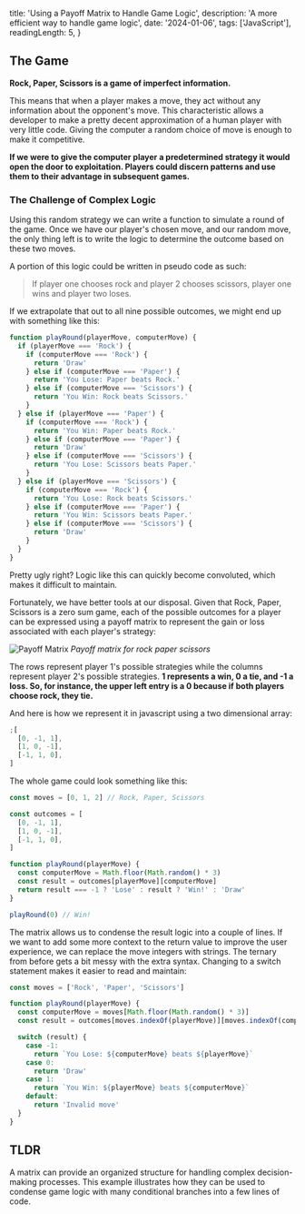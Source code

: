   title: 'Using a Payoff Matrix to Handle Game Logic',
  description: 'A more efficient way to handle game logic',
  date: '2024-01-06',
  tags: ['JavaScript'],
  readingLength: 5,
}

## The Game

**Rock, Paper, Scissors is a game of imperfect information.**

This means that when a player makes a move, they act without any information about the opponent's move. This characteristic allows a developer to make a pretty decent approximation of a human player with very little code. Giving the computer a random choice of move is enough to make it competitive.

**If we were to give the computer player a predetermined strategy it would open the door to exploitation. Players could discern patterns and use them to their advantage in subsequent games.**

### The Challenge of Complex Logic

Using this random strategy we can write a function to simulate a round of the game. Once we have our player's chosen move, and our random move, the only thing left is to write the logic to determine the outcome based on these two moves.

A portion of this logic could be written in pseudo code as such:

> If player one chooses rock and player 2 chooses scissors, player one wins and player two loses.

If we extrapolate that out to all nine possible outcomes, we might end up with something like this:

```js
function playRound(playerMove, computerMove) {
  if (playerMove === 'Rock') {
    if (computerMove === 'Rock') {
      return 'Draw'
    } else if (computerMove === 'Paper') {
      return 'You Lose: Paper beats Rock.'
    } else if (computerMove === 'Scissors') {
      return 'You Win: Rock beats Scissors.'
    }
  } else if (playerMove === 'Paper') {
    if (computerMove === 'Rock') {
      return 'You Win: Paper beats Rock.'
    } else if (computerMove === 'Paper') {
      return 'Draw'
    } else if (computerMove === 'Scissors') {
      return 'You Lose: Scissors beats Paper.'
    }
  } else if (playerMove === 'Scissors') {
    if (computerMove === 'Rock') {
      return 'You Lose: Rock beats Scissors.'
    } else if (computerMove === 'Paper') {
      return 'You Win: Scissors beats Paper.'
    } else if (computerMove === 'Scissors') {
      return 'Draw'
    }
  }
}
```

Pretty ugly right? Logic like this can quickly become convoluted, which makes it difficult to maintain.

Fortunately, we have better tools at our disposal. Given that Rock, Paper, Scissors is a zero sum game, each of the possible outcomes for a player can be expressed using a payoff matrix to represent the gain or loss associated with each player's strategy:

![Payoff Matrix](https://raw.githubusercontent.com/columk1/assets/refs/heads/main/blog/payoff-matrix-m.png)
_Payoff matrix for rock paper scissors_

The rows represent player 1's possible strategies while the columns represent player 2's possible strategies. **1 represents a win, 0 a tie, and -1 a loss. So, for instance, the upper left entry is a 0 because if both players choose rock, they tie.**

And here is how we represent it in javascript using a two dimensional array:

```js
;[
  [0, -1, 1],
  [1, 0, -1],
  [-1, 1, 0],
]
```

The whole game could look something like this:

```js
const moves = [0, 1, 2] // Rock, Paper, Scissors

const outcomes = [
  [0, -1, 1],
  [1, 0, -1],
  [-1, 1, 0],
]

function playRound(playerMove) {
  const computerMove = Math.floor(Math.random() * 3)
  const result = outcomes[playerMove][computerMove]
  return result === -1 ? 'Lose' : result ? 'Win!' : 'Draw'
}

playRound(0) // Win!
```

The matrix allows us to condense the result logic into a couple of lines. If we want to add some more context to the return value to improve the user experience, we can replace the move integers with strings. The ternary from before gets a bit messy with the extra syntax. Changing to a switch statement makes it easier to read and maintain:

```js
const moves = ['Rock', 'Paper', 'Scissors']

function playRound(playerMove) {
  const computerMove = moves[Math.floor(Math.random() * 3)]
  const result = outcomes[moves.indexOf(playerMove)][moves.indexOf(computerMove)]

  switch (result) {
    case -1:
      return `You Lose: ${computerMove} beats ${playerMove}`
    case 0:
      return 'Draw'
    case 1:
      return `You Win: ${playerMove} beats ${computerMove}`
    default:
      return 'Invalid move'
  }
}
```

## TLDR

A matrix can provide an organized structure for handling complex decision-making processes. This example illustrates how they can be used to condense game logic with many conditional branches into a few lines of code.
